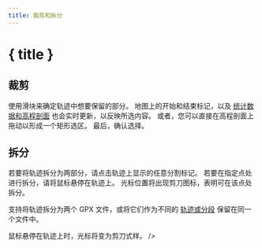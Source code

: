 ```yaml
---
title: 裁剪和拆分
---
```


<script>
</script>

# <ScissorsIcon size="24" class="inline-block" style="margin-bottom: 5px" /> { title }

## 裁剪

使用滑块来确定轨迹中想要保留的部分。
地图上的开始和结束标记，以及 [统计数据和高程剖面](../files-and-stats) 也会实时更新，以反映所选内容。
或者，您可以直接在高程剖面上拖动以形成一个矩形选区。
最后，确认选择。

<div class="flex flex-row justify-center">
    <Scissors class="text-foreground p-3 border rounded-md shadow-lg" />
</div>

## 拆分

若要将轨迹拆分为两部分，请点击轨迹上显示的任意分割标记。
若要在指定点处进行拆分，请将鼠标悬停在轨迹上。
光标位置将出现剪刀图标，表明可在该点处拆分。

支持将轨迹拆分为两个 GPX 文件，或将它们作为不同的 [轨迹或分段](../gpx) 保留在同一个文件中。

鼠标悬停在轨迹上时，光标将变为剪刀式样。 />
